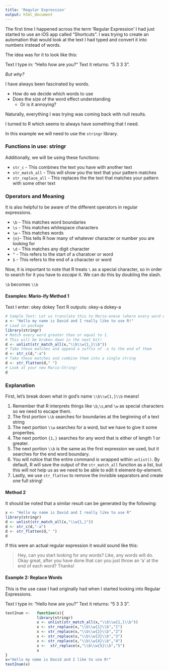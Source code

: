 ```yaml
---
title: 'Regular Expression'
output: html_document
---
```


The first time I happened across the term 'Regular Expression' I had just started to use an iOS app called "Shortcuts". I was trying to create an automation that would look at the text I had typed and convert it into numbers instead of words. 

The idea was for it to look like this:

Text I type in: "Hello how are you?"
Text it returns: "5 3 3 3". 

*But why?*

I have always been fascinated by words.

- How do we decide which words to use
- Does the size of the word effect understanding
  - Or is it annoying?

Naturally, everything I was trying was coming back with null results. 

I turned to R which seems to always have something that I need. 

In this example we will need to use the `stringr` library. 

### Functions in use: stringr

Additionally, we will be using these functions:

- `str_c` - This combines the text you have with another text
- `str_match_all` - This will show you the text that your pattern matches
- `str_replace_all` - This replaces the the text that matches your pattern with some other text

### Operators and Meaning

It is also helpful to be aware of the different operators in regular expressions. 

- `\b` - This matches word boundaries
- `\s` - This matches whitespace characters
- `\w` - This matches words
- `{n}`- This tells R how many of whatever character or number you are looking for
- `\d` - This matches any digit character
- `^` - This refers to the start of a charatcer or word
- `$` - This refers to the end of a character or word

Now, it is important to note that R treats `\` as a special character, so in order to search for it you have to *escape* it. We can do this by doubling the slash. 

  `\b` becomes `\\b`
  
#### Examples: Mario-ify Method 1

Text I enter: okey dokey
Text R outputs: okey-a dokey-a

```r
# Sample Text: Let us translate this to Mario-enese (where every word ends with -a)!
x <- "Hello my name is David and I really like to use R!"
# Load in package
library(stringr)
# Match every word greater than or equal to 1.
# This will be broken down in the next bit!
d <- unlist(str_match_all(x,"\\b\\w{1,}\\b"))
# Take these matches and append a suffix of -a to the end of them
d <- str_c(d,"-a")
# Take these matches and combine them into a single string
d <- str_flatten(d," ")
# Look at your new Mario-String!
d
```

### Explanation

First, let's break down what in god's name `\\b\\w{1,}\\b` means!

1. Remember that R interprets things like `\b`,`\s`,and `\w` as special characters so we need to escape them. 
2. The first portion `\\b` searches for boundaries at the beginning of a text string
3. The next portion `\\w` searches for a word, but we have to give it some properties.
4. The next portion `{1,}` searches for any word that is either of length 1 or greater. 
5. The next portion `\\b` is the same as the first expression we used, but it searches for the end word boundary. 
6. You will notice that the entire command is wrapped within `unlist()`. By default, R will save the output of the `str_match_all` function as a list, but this will not help us as we need to be able to edit it element-by-element. 
7. Lastly, we use `str_flatten` to remove the invisible separators and create one full string!

#### Method 2

It should be noted that a similar result can be generated by the following:

```r
x <- "Hello my name is David and I really like to use R"
library(stringr)
d <- unlist(str_match_all(x,"\\w{1,}"))
d <- str_c(d,"-a")
d <- str_flatten(d," ")
d
```


If this were an actual regular expression it would sound like this:

> Hey, can you start looking for any words? Like, any words will do. Okay great, after you have done that can you just throw an 'a' at the end of each word? Thanks!


#### Example 2: Replace Words

This is the use case I had originally had when I started looking into Regular Expressions.

Text I type in: "Hello how are you?"
Text it returns: "5 3 3 3". 

```r
text2num <-   function(x){
              library(stringr)
              x <- unlist(str_match_all(x,"\\b\\w{1,}\\b"))
              x <- str_replace(x,"\\b\\w{1}\\b","1")
              x <- str_replace(x,"\\b\\w{2}\\b","2")
              x <- str_replace(x,"\\b\\w{3}\\b","3")
              x <- str_replace(x,"\\b\\w{4}\\b","4")
              x <-  str_replace(x,"\\b\\w{5}\\b","5")
              x
}
x="Hello my name is David and I like to use R!"
text2num(x)

```



  

